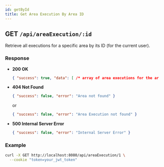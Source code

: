 ```yaml
---
id: getById
title: Get Area Execution By Area ID
---
```


## GET `/api/areaExecution/:id`

Retrieve all executions for a specific area by its ID (for the current user).

### Response
- **200 OK**
  ```json
  { "success": true, "data": [ /* array of area executions for the area */ ] }
  ```
- **404 Not Found**
  ```json
  { "success": false, "error": "Area not found" }
  ```
  or
  ```json
  { "success": false, "error": "Area Execution not found" }
  ```
- **500 Internal Server Error**
  ```json
  { "success": false, "error": "Internal Server Error" }
  ```

### Example
```bash
curl -X GET http://localhost:8080/api/areaExecution/1 \
  --cookie "token=your_jwt_token"
```
